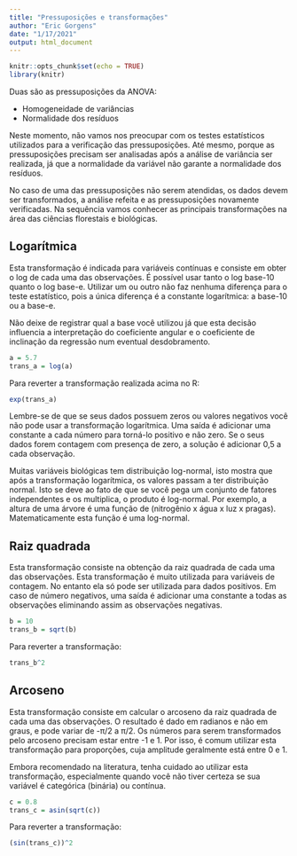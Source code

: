 ```yaml
---
title: "Pressuposições e transformações"
author: "Eric Gorgens"
date: "1/17/2021"
output: html_document
---
```


```r
knitr::opts_chunk$set(echo = TRUE)
library(knitr)
```

Duas são as pressuposições da ANOVA:

- Homogeneidade de variâncias
- Normalidade dos resíduos

Neste momento, não vamos nos preocupar com os testes estatísticos utilizados para a verificação das pressuposições. Até mesmo, porque as pressuposições precisam ser analisadas após a análise de variância ser realizada, já que a normalidade da variável não garante a normalidade dos resíduos.

No caso de uma das pressuposições não serem atendidas, os dados devem ser transformados, a análise refeita e as pressuposições novamente verificadas. Na sequência vamos conhecer as principais transformações na área das ciências florestais e biológicas.

## Logarítmica

Esta transformação é indicada para variáveis contínuas e consiste em obter o log de cada uma das observações. É possível usar tanto o log base-10 quanto o log base-e. Utilizar um ou outro não faz nenhuma diferença para o teste estatístico, pois a única diferença é a constante logarítmica: a base-10 ou a base-e.

Não deixe de registrar qual a base você utilizou já que esta decisão influencia a interpretação do coeficiente angular e o coeficiente de inclinação da regressão num eventual desdobramento.

```r
a = 5.7
trans_a = log(a)
```


Para reverter a transformação realizada acima no R:

```r
exp(trans_a)
```


Lembre-se de que se seus dados possuem zeros ou valores negativos você não pode usar a transformação logarítmica. Uma saída é adicionar uma constante a cada número para torná-lo positivo e não zero. Se o seus dados forem contagem com presença de zero, a solução é adicionar 0,5 a cada observação.

Muitas variáveis biológicas tem distribuição log-normal, isto mostra que após a transformação logarítmica, os valores passam a ter distribuição normal. Isto se deve ao fato de que se você pega um conjunto de fatores independentes e os multiplica, o produto é log-normal. Por exemplo, a altura de uma árvore é uma função de (nitrogênio x água x luz x pragas). Matematicamente esta função é uma log-normal.

## Raiz quadrada

Esta transformação consiste na obtenção da raiz quadrada de cada uma das observações. Esta transformação é muito utilizada para variáveis de contagem. No entanto ela só pode ser utilizada para dados positivos. Em caso de número negativos, uma saída é adicionar uma constante a todas as observações eliminando assim as observações negativas. 

```r
b = 10
trans_b = sqrt(b)
```


Para reverter a transformação:

```r
trans_b^2
```


## Arcoseno

Esta transformação consiste em calcular o arcoseno da raiz quadrada de cada uma das observações. O resultado é dado em radianos e não em graus, e pode variar de -π/2 a π/2. Os números para serem transformados pelo arcoseno precisam estar entre -1 e 1. Por isso, é comum utilizar esta transformação para proporções, cuja amplitude geralmente está entre 0 e 1.

Embora recomendado na literatura, tenha cuidado ao utilizar esta transformação, especialmente quando você não tiver certeza se sua variável é categórica (binária) ou contínua. 

```r
c = 0.8
trans_c = asin(sqrt(c))
```


Para reverter a transformação:

```r
(sin(trans_c))^2
```


